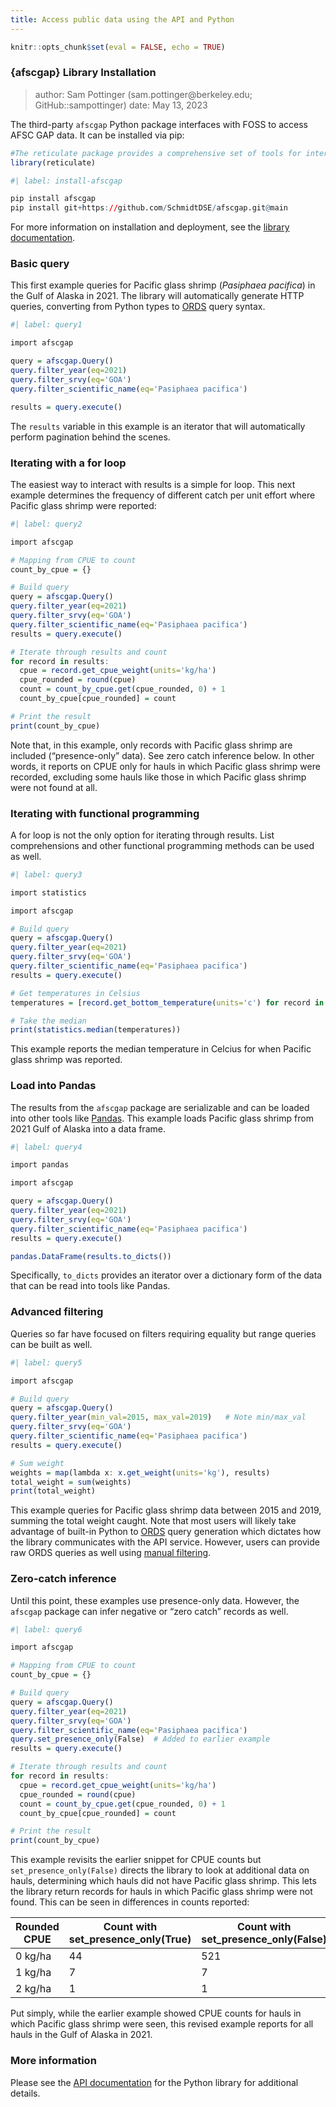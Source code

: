 ```yaml
---
title: Access public data using the API and Python
---
```


```r

knitr::opts_chunk$set(eval = FALSE, echo = TRUE)
```

### {afscgap} Library Installation

> author: Sam Pottinger (sam.pottinger@berkeley.edu; GitHub::sampottinger)
> date: May 13, 2023

The third-party `afscgap` Python package interfaces with FOSS to access AFSC GAP data. It can be installed via pip:

```r
#The reticulate package provides a comprehensive set of tools for interoperability between Python and R. 
library(reticulate)
```

```r
#| label: install-afscgap

pip install afscgap
pip install git+https://github.com/SchmidtDSE/afscgap.git@main
```

For more information on installation and deployment, see the [library documentation](https://pyafscgap.org).

### Basic query

This first example queries for Pacific glass shrimp (*Pasiphaea pacifica*) in the Gulf of Alaska in 2021. The library will automatically generate HTTP queries, converting from Python types to [ORDS](https://www.oracle.com/database/technologies/appdev/rest.html) query syntax.

```r
#| label: query1

import afscgap

query = afscgap.Query()
query.filter_year(eq=2021)
query.filter_srvy(eq='GOA')
query.filter_scientific_name(eq='Pasiphaea pacifica')

results = query.execute()
```

The `results` variable in this example is an iterator that will automatically perform pagination behind the scenes.

### Iterating with a for loop

The easiest way to interact with results is a simple for loop. This next example determines the frequency of different catch per unit effort where Pacific glass shrimp were reported:

```r
#| label: query2

import afscgap

# Mapping from CPUE to count
count_by_cpue = {}

# Build query
query = afscgap.Query()
query.filter_year(eq=2021)
query.filter_srvy(eq='GOA')
query.filter_scientific_name(eq='Pasiphaea pacifica')
results = query.execute()

# Iterate through results and count
for record in results:
  cpue = record.get_cpue_weight(units='kg/ha')
  cpue_rounded = round(cpue)
  count = count_by_cpue.get(cpue_rounded, 0) + 1
  count_by_cpue[cpue_rounded] = count

# Print the result
print(count_by_cpue)
```

Note that, in this example, only records with Pacific glass shrimp are included ("presence-only" data). See zero catch inference below. In other words, it reports on CPUE only for hauls in which Pacific glass shrimp were recorded, excluding some hauls like those in which Pacific glass shrimp were not found at all.

### Iterating with functional programming

A for loop is not the only option for iterating through results. List comprehensions and other functional programming methods can be used as well.

```r
#| label: query3

import statistics

import afscgap

# Build query
query = afscgap.Query()
query.filter_year(eq=2021)
query.filter_srvy(eq='GOA')
query.filter_scientific_name(eq='Pasiphaea pacifica')
results = query.execute()

# Get temperatures in Celsius
temperatures = [record.get_bottom_temperature(units='c') for record in results]

# Take the median
print(statistics.median(temperatures))
```

This example reports the median temperature in Celcius for when Pacific glass shrimp was reported.

### Load into Pandas

The results from the `afscgap` package are serializable and can be loaded into other tools like [Pandas](https://pandas.pydata.org/). This example loads Pacific glass shrimp from 2021 Gulf of Alaska into a data frame.

```r
#| label: query4

import pandas

import afscgap

query = afscgap.Query()
query.filter_year(eq=2021)
query.filter_srvy(eq='GOA')
query.filter_scientific_name(eq='Pasiphaea pacifica')
results = query.execute()

pandas.DataFrame(results.to_dicts())
```

Specifically, `to_dicts` provides an iterator over a dictionary form of the data that can be read into tools like Pandas.

### Advanced filtering

Queries so far have focused on filters requiring equality but range queries can be built as well.

```r
#| label: query5

import afscgap

# Build query
query = afscgap.Query()
query.filter_year(min_val=2015, max_val=2019)   # Note min/max_val
query.filter_srvy(eq='GOA')
query.filter_scientific_name(eq='Pasiphaea pacifica')
results = query.execute()

# Sum weight
weights = map(lambda x: x.get_weight(units='kg'), results)
total_weight = sum(weights)
print(total_weight)
```

This example queries for Pacific glass shrimp data between 2015 and 2019, summing the total weight caught. Note that most users will likely take advantage of built-in Python to [ORDS](https://www.oracle.com/database/technologies/appdev/rest.html) query generation which dictates how the library communicates with the API service. However, users can provide raw ORDS queries as well using [manual filtering](https://pyafscgap.org/devdocs/afscgap.html#manual-filtering).

### Zero-catch inference

Until this point, these examples use presence-only data. However, the `afscgap` package can infer negative or "zero catch" records as well.

```r
#| label: query6

import afscgap

# Mapping from CPUE to count
count_by_cpue = {}

# Build query
query = afscgap.Query()
query.filter_year(eq=2021)
query.filter_srvy(eq='GOA')
query.filter_scientific_name(eq='Pasiphaea pacifica')
query.set_presence_only(False)  # Added to earlier example
results = query.execute()

# Iterate through results and count
for record in results:
  cpue = record.get_cpue_weight(units='kg/ha')
  cpue_rounded = round(cpue)
  count = count_by_cpue.get(cpue_rounded, 0) + 1
  count_by_cpue[cpue_rounded] = count

# Print the result
print(count_by_cpue)
```

This example revisits the earlier snippet for CPUE counts but `set_presence_only(False)` directs the library to look at additional data on hauls, determining which hauls did not have Pacific glass shrimp. This lets the library return records for hauls in which Pacific glass shrimp were not found. This can be seen in differences in counts reported:

| Rounded CPUE | Count with set_presence_only(True) | Count with set_presence_only(False) |
|--------------|------------------------------------|-------------------------------------|
| 0 kg/ha      | 44                                 | 521                                 |
| 1 kg/ha      | 7                                  | 7                                   |
| 2 kg/ha      | 1                                  | 1                                   |

Put simply, while the earlier example showed CPUE counts for hauls in which Pacific glass shrimp were seen, this revised example reports for all hauls in the Gulf of Alaska in 2021.

### More information

Please see the [API documentation](https://pyafscgap.org/devdocs/afscgap.html) for the Python library for additional details.

